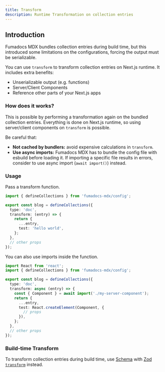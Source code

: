 ```yaml
---
title: Transform
description: Runtime Transformation on collection entries
---
```


## Introduction

Fumadocs MDX bundles collection entries during build time, but this introduced some limitations on the configurations, forcing the output must be serializable.

You can use `transform` to transform collection entries on Next.js runtime.
It includes extra benefits:

- Unserializable output (e.g. functions)
- Server/Client Components
- Reference other parts of your Next.js apps

### How does it works?

This is possible by performing a transformation again on the bundled collection entries.
Everything is done on Next.js runtime, so using server/client components on `transform` is possible.

Be careful that:

- **Not cached by bundlers:** avoid expensive calculations in `transform`.
- **Use async imports:** Fumadocs MDX has to bundle the config file with esbuild before loading it. If importing a specific file results in errors, consider to use async import (`await import()`) instead.

### Usage

Pass a transform function.

```ts
import { defineCollections } from 'fumadocs-mdx/config';

export const blog = defineCollections({
  type: 'doc',
  transform: (entry) => {
    return {
      ...entry,
      test: 'hello world',
    };
  },
  // other props
});
```

You can also use imports inside the function.

```ts
import React from 'react';
import { defineCollections } from 'fumadocs-mdx/config';

export const blog = defineCollections({
  type: 'doc',
  transform: async (entry) => {
    const { Component } = await import('./my-server-component');
    return {
      ...entry,
      test: React.createElement(Component, {
        // props
      }),
    };
  },
  // other props
});
```

### Build-time Transform

To transform collection entries during build time, use [Schema](/docs/mdx/collections#schema) with [Zod `transform`](https://zod.dev/?id=transform) instead.
